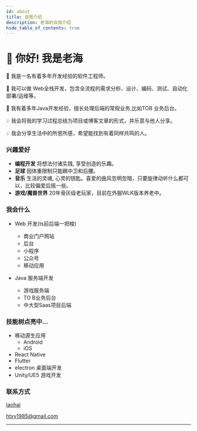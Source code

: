```yaml
---
id: about
title: 自我介绍
description: 老海的自我介绍
hide_table_of_contents: true
---
```



# 👋 你好! 我是老海

🧑 我是一名有着多年开发经验的软件工程师。

🐛 我可以做 Web全栈开发，包含全流程的需求分析、设计、编码、测试、自动化部署/运维等。

🌱 我有着多年Java开发经验，擅长处理后端的常规业务,比如TOB 业务后台。

💡 我会将我的学习过程总结为项目或博客文章的形式，并乐意与他人分享。

💡 我会分享生活中的所思所感，希望能找到有着同样共鸣的人。


### 兴趣爱好

- **编程开发** 将想法付诸实践, 享受创造的乐趣。
- **足球** 因体重限制只能踢中卫和后腰。
- **音乐** 生活的灵魂, 心灵的钥匙。喜爱的曲风忽明忽暗，只要旋律动听什么都可以，比较偏爱后摇一些。
- **游戏/魔兽世界** 20年骨灰级老玩家，目前在外服WLK版本养老中。


### 我会什么

- Web 开发(ts前后端一把梭)
  - 商业门户网站
  - 后台
  - 小程序
  - 公众号
  - 移动应用

- Java 服务端开发
  - 游戏服务端
  - TO B业务后台
  - 中大型Saas项目后端

### 技能树点亮中...
- 移动源生应用
  - Android
  - iOS
- React Native
- Flutter
- electron 桌面端开发
- Unity/UE5 游戏开发


### 联系方式

<p style={{ display: 'flex', 'align-items': 'center', gap: '0.5rem' }}>
  <Icon icon="ri:github-line" width="20" heigth="20" />
  <a href={social.github.href}>laohai</a>
</p>

<p style={{ display: 'flex', 'align-items': 'center', gap: '0.5rem' }}>
  <Icon icon="ri:mail-open-line" width="20" heigth="20" />
  <a href={social.email.href}>htxy1985@gmail.com</a>
</p>


---
